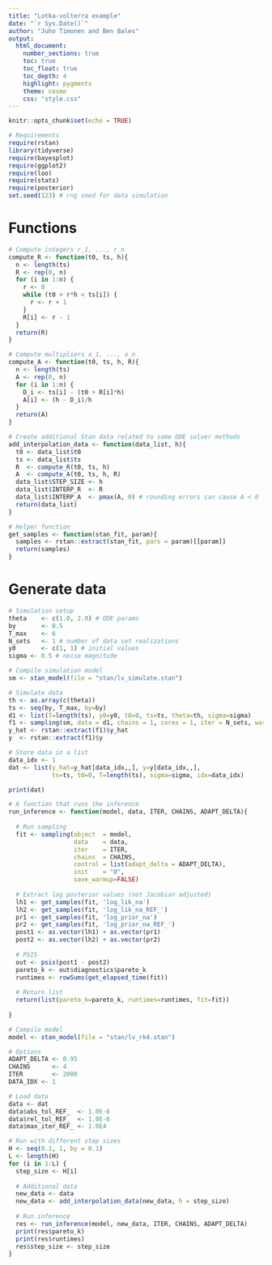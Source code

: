 ```yaml
---
title: "Lotka-volterra example"
date: "`r Sys.Date()`"
author: "Juho Timonen and Ben Bales"
output:
  html_document:
    number_sections: true
    toc: true
    toc_float: true
    toc_depth: 4
    highlight: pygments
    theme: cosmo
    css: "style.css"
---
```


```r
knitr::opts_chunk$set(echo = TRUE)
```

```r
# Requirements
require(rstan)
library(tidyverse)
require(bayesplot)
require(ggplot2)
require(loo)
require(stats)
require(posterior)
set.seed(123) # rng seed for data simulation
```

# Functions

```r

# Compute integers r_1, ..., r_n
compute_R <- function(t0, ts, h){
  n <- length(ts)
  R <- rep(0, n)
  for (i in 1:n) {
    r <- 0
    while (t0 + r*h < ts[i]) {
      r <- r + 1
    }
    R[i] <- r - 1
  }
  return(R)
}

# Compute multipliers a_1, ..., a_n
compute_A <- function(t0, ts, h, R){
  n <- length(ts)
  A <- rep(0, n)
  for (i in 1:n) {
    D_i <- ts[i] - (t0 + R[i]*h)
    A[i] <- (h - D_i)/h
  }
  return(A)
}

# Create additional Stan data related to some ODE solver methods
add_interpolation_data <- function(data_list, h){
  t0 <- data_list$t0
  ts <- data_list$ts
  R  <- compute_R(t0, ts, h)
  A  <- compute_A(t0, ts, h, R)
  data_list$STEP_SIZE <- h
  data_list$INTERP_R  <- R
  data_list$INTERP_A  <- pmax(A, 0) # rounding errors can cause A < 0
  return(data_list)
}

# Helper function
get_samples <- function(stan_fit, param){
  samples <- rstan::extract(stan_fit, pars = param)[[param]]
  return(samples)
}
```

# Generate data

```r
# Simulation setup
theta    <- c(1.0, 2.0) # ODE params
by       <- 0.5
T_max    <- 6
N_sets   <- 1 # number of data set realizations
y0       <- c(1, 1) # initial values
sigma <- 0.5 # noise magnitude

# Compile simulation model
sm <- stan_model(file = "stan/lv_simulate.stan")

# Simulate data
th <- as.array(c(theta))
ts <- seq(by, T_max, by=by)
d1 <- list(T=length(ts), y0=y0, t0=0, ts=ts, theta=th, sigma=sigma)
f1 <- sampling(sm, data = d1, chains = 1, cores = 1, iter = N_sets, warmup=0, algorithm="Fixed_param")
y_hat <- rstan::extract(f1)$y_hat
y  <- rstan::extract(f1)$y

# Store data in a list
data_idx <- 1
dat <- list(y_hat=y_hat[data_idx,,], y=y[data_idx,,], 
            ts=ts, t0=0, T=length(ts), sigma=sigma, idx=data_idx)

```

```r
print(dat)
```

```r
# A function that runs the inference
run_inference <- function(model, data, ITER, CHAINS, ADAPT_DELTA){
  
  # Run sampling
  fit <- sampling(object  = model,
                  data    = data,
                  iter    = ITER,
                  chains  = CHAINS,
                  control = list(adapt_delta = ADAPT_DELTA),
                  init    = "0",
                  save_warmup=FALSE)
  
  # Extract log posterior values (not Jacobian adjusted)
  lh1 <- get_samples(fit, 'log_lik_na')
  lh2 <- get_samples(fit, 'log_lik_na_REF_')
  pr1 <- get_samples(fit, 'log_prior_na')
  pr2 <- get_samples(fit, 'log_prior_na_REF_')
  post1 <- as.vector(lh1) + as.vector(pr1)
  post2 <- as.vector(lh2) + as.vector(pr2)
  
  # PSIS
  out <- psis(post1 - post2)
  pareto_k <- out$diagnostics$pareto_k
  runtimes <- rowSums(get_elapsed_time(fit))
  
  # Return list
  return(list(pareto_k=pareto_k, runtimes=runtimes, fit=fit))
  
}
```


```r
# Compile model
model <- stan_model(file = "stan/lv_rk4.stan")

# Options
ADAPT_DELTA <- 0.95
CHAINS      <- 4
ITER        <- 2000
DATA_IDX <- 1

# Load data
data <- dat
data$abs_tol_REF_  <- 1.0E-6
data$rel_tol_REF_  <- 1.0E-6
data$max_iter_REF_ <- 1.0E4

# Run with different step sizes
H <- seq(0.1, 1, by = 0.1)
L <- length(H)
for (i in 1:L) {
  step_size <- H[i]
  
  # Additional data
  new_data <- data
  new_data <- add_interpolation_data(new_data, h = step_size)
  
  # Run inference
  res <- run_inference(model, new_data, ITER, CHAINS, ADAPT_DELTA)
  print(res$pareto_k)
  print(res$runtimes)
  res$step_size <- step_size
}

```
